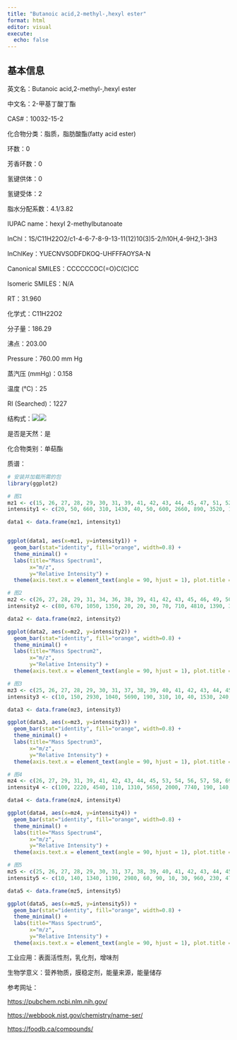 ```yaml
---
title: "Butanoic acid,2-methyl-,hexyl ester"
format: html
editor: visual
execute: 
  echo: false
---
```


## 基本信息

英文名：Butanoic acid,2-methyl-,hexyl ester

中文名：2-甲基丁酸丁酯

CAS#：10032-15-2

化合物分类：脂质，脂肪酸酯(fatty acid ester)

环数：0

芳香环数：0

氢键供体：0

氢键受体：2

脂水分配系数：4.1/3.82

IUPAC name：hexyl 2-methylbutanoate

InChl：1S/C11H22O2/c1-4-6-7-8-9-13-11(12)10(3)5-2/h10H,4-9H2,1-3H3

InChlKey：YUECNVSODFDKOQ-UHFFFAOYSA-N

Canonical SMILES：CCCCCCOC(=O)C(C)CC

Isomeric SMILES：N/A

RT：31.960

化学式：C11H22O2

分子量：186.29

沸点：203.00

Pressure：760.00 mm Hg

蒸汽压 (mmHg)：0.158

温度 (℃)：25

RI (Searched)：1227

结构式：![](images/Butanoic acid,2-methyl-,hexyl ester-1.png)![](images/Butanoic acid,2-methyl-,hexyl ester-2.png)

是否是天然：是

化合物类别：单萜酯

质谱：

```r
# 安装并加载所需的包
library(ggplot2)

# 图1
mz1 <- c(15, 26, 27, 28, 29, 30, 31, 39, 41, 42, 43, 44, 45, 47, 51, 52, 53, 54, 55, 56, 57, 58, 59, 60, 61, 65, 67, 68, 69, 70, 71, 72, 73, 74, 75, 76, 77, 81, 82, 83, 84, 85, 86, 87, 88, 99, 100, 101, 102, 103, 104, 105, 111, 115, 116, 128, 129, 130, 142, 143, 144, 156, 158, 159, 171, 186)
intensity1 <- c(20, 50, 660, 310, 1430, 40, 50, 600, 2660, 890, 3520, 150, 90, 40, 40, 10, 150, 140, 1490, 2950, 5830, 270, 50, 10, 40, 10, 80, 40, 1390, 110, 60, 30, 170, 1540, 340, 20, 10, 10, 30, 260, 3040, 5020, 280, 710, 30, 120, 30, 100, 440, 9999, 580, 60, 10, 120, 10, 10, 400, 30, 10, 30, 10, 10, 350, 40, 10, 10)

data1 <- data.frame(mz1, intensity1)


ggplot(data1, aes(x=mz1, y=intensity1)) +
  geom_bar(stat="identity", fill="orange", width=0.8) + 
  theme_minimal() + 
  labs(title="Mass Spectrum1",
       x="m/z",
       y="Relative Intensity") + 
  theme(axis.text.x = element_text(angle = 90, hjust = 1), plot.title = element_text(hjust = 0.5))  

# 图2
mz2 <- c(26, 27, 28, 29, 31, 34, 36, 38, 39, 41, 42, 43, 45, 46, 49, 50, 52, 53, 54, 55, 56, 57, 58, 59, 65, 67, 69, 70, 71, 72, 73, 74, 75, 76, 78, 84, 85, 86, 87, 88, 91, 96, 99, 101, 102, 103, 104, 105, 106, 107, 109, 115, 116, 129, 142, 143, 144, 158, 159)
intensity2 <- c(80, 670, 1050, 1350, 20, 20, 30, 70, 710, 4810, 1390, 3100, 30, 30, 150, 50, 60, 290, 420, 2660, 2570, 9999, 520, 210, 100, 570, 1360, 190, 110, 40, 110, 1050, 250, 20, 20, 2280, 7450, 200, 550, 60, 50, 20, 120, 80, 230, 5840, 300, 70, 20, 10, 20, 120, 20, 200, 20, 30, 20, 130, 30)

data2 <- data.frame(mz2, intensity2)

ggplot(data2, aes(x=mz2, y=intensity2)) +
  geom_bar(stat="identity", fill="orange", width=0.8) + 
  theme_minimal() + 
  labs(title="Mass Spectrum2",
       x="m/z",
       y="Relative Intensity") + 
  theme(axis.text.x = element_text(angle = 90, hjust = 1), plot.title = element_text(hjust = 0.5))  

# 图3
mz3 <- c(25, 26, 27, 28, 29, 30, 31, 37, 38, 39, 40, 41, 42, 43, 44, 45, 47, 50, 51, 52, 53, 54, 55, 56, 57, 58, 59, 60, 61, 63, 65, 66, 67, 68, 69, 70, 71, 72, 73, 74, 75, 76, 77, 78, 79, 81, 82, 83, 84, 85, 86, 87, 88, 89, 92, 93, 97, 99, 100, 101, 102, 103, 104, 105, 115, 116, 129, 130, 131, 158, 159, 186, 187)
intensity3 <- c(10, 150, 2930, 1040, 5690, 190, 310, 10, 40, 1530, 240, 7010, 2040, 8650, 300, 220, 110, 40, 60, 30, 320, 250, 2550, 5330, 9999, 460, 120, 10, 130, 20, 20, 10, 170, 60, 1950, 190, 120, 40, 250, 2220, 550, 30, 30, 20, 30, 10, 50, 340, 3550, 5550, 350, 960, 30, 20, 10, 10, 10, 100, 30, 80, 320, 9080, 430, 60, 80, 10, 240, 20, 60, 130, 10, 10, 10)

data3 <- data.frame(mz3, intensity3)

ggplot(data3, aes(x=mz3, y=intensity3)) +
  geom_bar(stat="identity", fill="orange", width=0.8) + 
  theme_minimal() + 
  labs(title="Mass Spectrum3",
       x="m/z",
       y="Relative Intensity") + 
  theme(axis.text.x = element_text(angle = 90, hjust = 1), plot.title = element_text(hjust = 0.5)) 

# 图4
mz4 <- c(26, 27, 29, 31, 39, 41, 42, 43, 44, 45, 53, 54, 56, 57, 58, 69, 70, 73, 74, 75, 83, 84, 85, 86, 87, 99, 102, 103, 104, 115, 129, 158)
intensity4 <- c(100, 2220, 4540, 110, 1310, 5650, 2000, 7740, 190, 140, 220, 180, 4530, 9999, 440, 1510, 110, 140, 2130, 410, 250, 3790, 5670, 330, 690, 100, 450, 9690, 580, 100, 220, 210)

data4 <- data.frame(mz4, intensity4)

ggplot(data4, aes(x=mz4, y=intensity4)) +
  geom_bar(stat="identity", fill="orange", width=0.8) + 
  theme_minimal() + 
  labs(title="Mass Spectrum4",
       x="m/z",
       y="Relative Intensity") + 
  theme(axis.text.x = element_text(angle = 90, hjust = 1), plot.title = element_text(hjust = 0.5)) 

# 图5
mz5 <- c(25, 26, 27, 28, 29, 30, 31, 37, 38, 39, 40, 41, 42, 43, 44, 45, 47, 53, 54, 55, 56, 57, 58, 59, 61, 67, 68, 69, 70, 71, 72, 73, 74, 75, 81, 82, 83, 84, 85, 86, 87, 88, 99, 100, 101, 102, 103, 104, 115, 129, 130, 143, 158, 159)
intensity5 <- c(10, 140, 1340, 1190, 2980, 60, 90, 10, 30, 960, 230, 4740, 1780, 6970, 350, 130, 70, 200, 230, 2640, 4650, 9999, 440, 70, 40, 150, 50, 1790, 120, 80, 40, 200, 2150, 390, 10, 40, 320, 3580, 6830, 350, 850, 20, 130, 20, 80, 430, 9930, 490, 100, 260, 20, 20, 230, 20)

data5 <- data.frame(mz5, intensity5)

ggplot(data5, aes(x=mz5, y=intensity5)) +
  geom_bar(stat="identity", fill="orange", width=0.8) + 
  theme_minimal() + 
  labs(title="Mass Spectrum5",
       x="m/z",
       y="Relative Intensity") + 
  theme(axis.text.x = element_text(angle = 90, hjust = 1), plot.title = element_text(hjust = 0.5)) 
```

工业应用：表面活性剂，乳化剂，增味剂

生物学意义：营养物质，膜稳定剂，能量来源，能量储存

参考网址：

<https://pubchem.ncbi.nlm.nih.gov/>

<https://webbook.nist.gov/chemistry/name-ser/>

<https://foodb.ca/compounds/>
